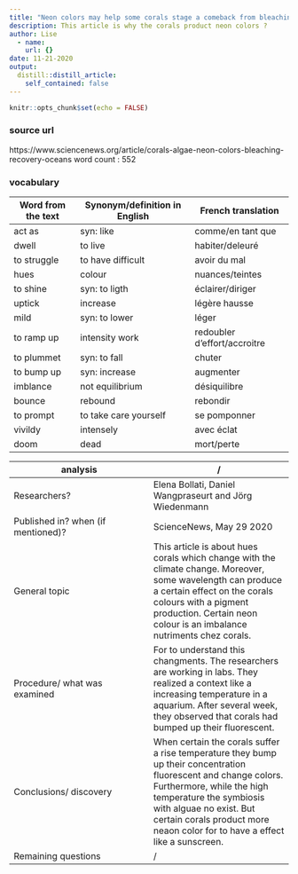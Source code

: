 ```yaml
---
title: "Neon colors may help some corals stage a comeback from bleaching"
description: This article is why the corals product neon colors ?
author: Lise 
  - name: 
    url: {}
date: 11-21-2020
output:
  distill::distill_article:
    self_contained: false
---
```


```r
knitr::opts_chunk$set(echo = FALSE)
```

### source url 

https://www.sciencenews.org/article/corals-algae-neon-colors-bleaching-recovery-oceans
word count : 552

### vocabulary 
|Word from the text|Synonym/definition in English|French translation|
| --- | --- | --- |
|act as|syn: like|comme/en tant que|
|dwell|to live|habiter/deleuré|
|to struggle|to have difficult|avoir du mal|
|hues|colour|nuances/teintes|
|to shine|syn: to ligth|éclairer/diriger|
|uptick|increase|légère hausse|
|mild|syn: to lower|léger|
|to ramp up|intensity work|redoubler d'effort/accroitre|
|to plummet|syn: to fall|chuter|
|to bump up|syn: increase|augmenter|
|imblance|not equilibrium|désiquilibre|
|bounce|rebound|rebondir|
|to prompt|to take care yourself|se pomponner|
|vivildy|intensely|avec éclat|
|doom|dead|mort/perte|

|analysis|/     |
| --- | --- |
|Researchers?|Elena Bollati, Daniel Wangpraseurt and Jörg Wiedenmann|
|Published in? when (if mentioned)?|ScienceNews, May 29 2020|
|General topic|This article is about hues corals which change with the climate change.  Moreover, some wavelength can produce a certain effect on the corals colours with a pigment production. Certain neon colour is an imbalance nutriments chez corals.|
|Procedure/ what was examined|For to understand this changments. The researchers are working in labs. They realized a context like a increasing temperature in a aquarium. After several week, they observed that corals had bumped up their fluorescent.|
|Conclusions/ discovery|When certain the corals suffer a rise temperature they bump up their concentration fluorescent and change colors. Furthermore, while the high temperature the symbiosis with alguae no exist. But certain corals product more neaon color for to have a effect like a sunscreen.|
|Remaining questions|/|


